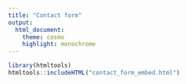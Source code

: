 ```yaml
---
title: "Contact form"
output:
  html_document:
    theme: cosmo
    highlight: monochrome
---
```


```r
library(htmltools)
htmltools::includeHTML("contact_form_embed.html")
```

